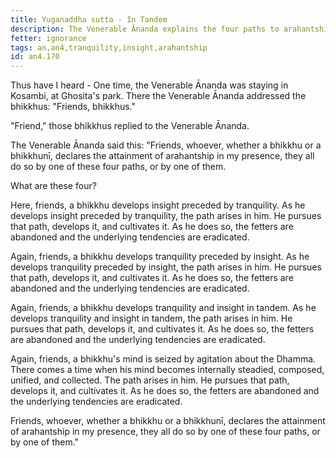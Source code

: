 ```yaml
---
title: Yuganaddha sutta - In Tandem
description: The Venerable Ānanda explains the four paths to arahantship.
fetter: ignorance
tags: an,an4,tranquility,insight,arahantship
id: an4.170
---
```


Thus have I heard - One time, the Venerable Ānanda was staying in Kosambi, at Ghosita's park. There the Venerable Ānanda addressed the bhikkhus: "Friends, bhikkhus."

"Friend," those bhikkhus replied to the Venerable Ānanda.

The Venerable Ānanda said this: "Friends, whoever, whether a bhikkhu or a bhikkhunī, declares the attainment of arahantship in my presence, they all do so by one of these four paths, or by one of them.

What are these four?

Here, friends, a bhikkhu develops insight preceded by tranquility. As he develops insight preceded by tranquility, the path arises in him. He pursues that path, develops it, and cultivates it. As he does so, the fetters are abandoned and the underlying tendencies are eradicated.

Again, friends, a bhikkhu develops tranquility preceded by insight. As he develops tranquility preceded by insight, the path arises in him. He pursues that path, develops it, and cultivates it. As he does so, the fetters are abandoned and the underlying tendencies are eradicated.

Again, friends, a bhikkhu develops tranquility and insight in tandem. As he develops tranquility and insight in tandem, the path arises in him. He pursues that path, develops it, and cultivates it. As he does so, the fetters are abandoned and the underlying tendencies are eradicated.

Again, friends, a bhikkhu's mind is seized by agitation about the Dhamma. There comes a time when his mind becomes internally steadied, composed, unified, and collected. The path arises in him. He pursues that path, develops it, and cultivates it. As he does so, the fetters are abandoned and the underlying tendencies are eradicated.

Friends, whoever, whether a bhikkhu or a bhikkhunī, declares the attainment of arahantship in my presence, they all do so by one of these four paths, or by one of them."